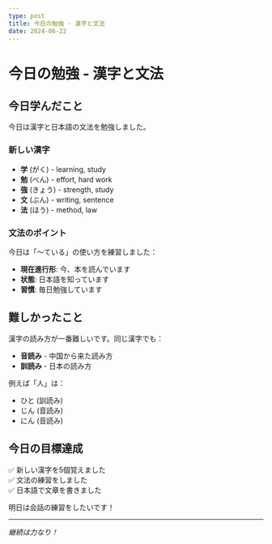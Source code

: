```yaml
---
type: post
title: 今日の勉強 - 漢字と文法
date: 2024-06-22
---
```


# 今日の勉強 - 漢字と文法

## 今日学んだこと

今日は漢字と日本語の文法を勉強しました。

### 新しい漢字

- **学** (がく) - learning, study
- **勉** (べん) - effort, hard work  
- **強** (きょう) - strength, study
- **文** (ぶん) - writing, sentence
- **法** (ほう) - method, law

### 文法のポイント

今日は「〜ている」の使い方を練習しました：

- **現在進行形**: 今、本を読んでいます
- **状態**: 日本語を知っています
- **習慣**: 毎日勉強しています

## 難しかったこと

漢字の読み方が一番難しいです。同じ漢字でも：
- **音読み** - 中国から来た読み方
- **訓読み** - 日本の読み方

例えば「人」は：
- ひと (訓読み)
- じん (音読み)
- にん (音読み)

## 今日の目標達成

✅ 新しい漢字を5個覚えました  
✅ 文法の練習をしました  
✅ 日本語で文章を書きました  

明日は会話の練習をしたいです！

---

*継続は力なり！*
